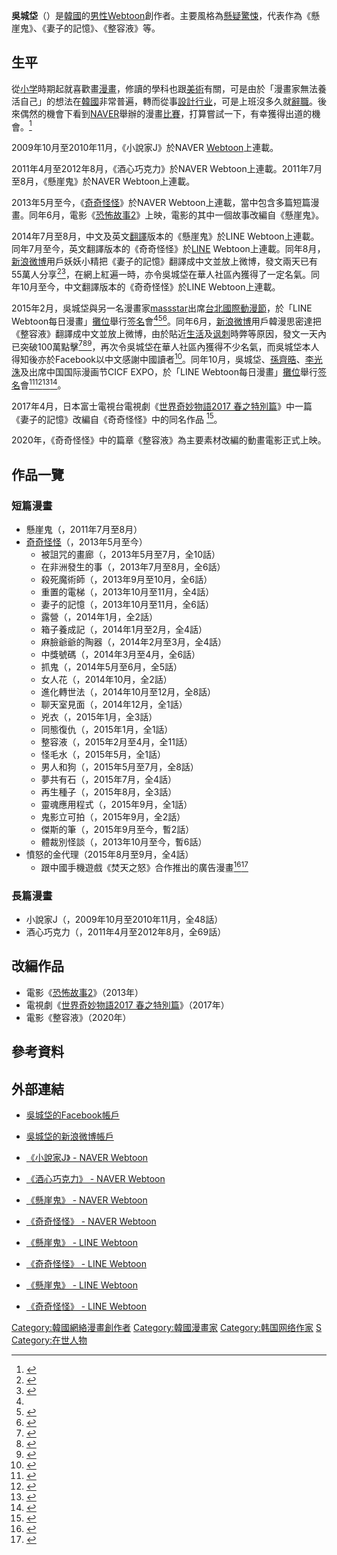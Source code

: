 {{noteTA
|G1 = IT
}}
{{Infobox Comics creator
|名稱= 吳城垈<br><small>{{lang|ko|오성대}}
|english= Oh Seong-dae
|image= 
|imagesize= 
|caption= 
|國籍= {{ROK}}
|職業= [[網絡|網絡]][[漫畫家|漫畫家]]
|類型= [[懸疑|懸疑]]、[[驚悚|驚悚]]
|活動開始= 2009年
|活動結束= 
|筆名= 
|簽名= 
|代表作= 《懸崖鬼》、《[[奇奇怪怪|妻子的記憶]]》、《[[奇奇怪怪|整容液]]》
|獲得獎項= 
|公式網站= [https://www.facebook.com/cenioh 吳城垈的Facebook帳戶]
}}
{{Infobox Korean name
|hangul =오성대
|hanja =吳城垈
|rr=O Seong Dae
|mr=O Sŏng Dae
}}
'''吳城垈'''（{{lang-ko|오성대}}）是[[韓國|韓國]]的[[男性|男性]][[Webtoon|Webtoon]]創作者。主要風格為[[懸疑|懸疑]][[驚悚|驚悚]]，代表作為《懸崖鬼》、《妻子的記憶》、《整容液》等。

== 生平 ==
從[[小学|小学]]時期起就喜歡畫[[漫畫|漫畫]]，修讀的學科也跟[[美術|美術]]有關，可是由於「漫畫家無法養活自己」的想法在[[大韩民国|韓國]]非常普遍，轉而從事[[設計|設計]][[行业|行业]]，可是上班沒多久就[[辭職|辭職]]。後來偶然的機會下看到[[NAVER|NAVER]]舉辦的漫畫[[競賽|比賽]]，打算嘗試一下，有幸獲得出道的機會。<ref name="TICA01">{{cite web |url=http://gnn.gamer.com.tw/3/110863.html |title=【TiCA15】LINE Webtoon《觸不可及》及《奇奇怪怪》漫畫家獨家專訪 |publisher=巴哈姆特 |date=2015-02-11 |accessdate=2015-04-04 |language=zh-hant |archive-date=2019-01-16 |archive-url=https://web.archive.org/web/20190116045816/https://gnn.gamer.com.tw/3/110863.html |dead-url=no }}</ref>

2009年10月至2010年11月，《小說家J》於NAVER [[Webtoon|Webtoon]]上連載。

2011年4月至2012年8月，《酒心巧克力》於NAVER Webtoon上連載。2011年7月至8月，《懸崖鬼》於NAVER Webtoon上連載。

2013年5月至今，《[[奇奇怪怪|奇奇怪怪]]》於NAVER Webtoon上連載，當中包含多篇短篇漫畫。同年6月，電影《[[恐怖故事2|恐怖故事2]]》上映，電影的其中一個故事改編自《懸崖鬼》。

2014年7月至8月，中文及英文[[翻譯|翻譯]]版本的《懸崖鬼》於LINE Webtoon上連載。同年7月至今，英文翻譯版本的《奇奇怪怪》於[[LINE|LINE]] Webtoon上連載。同年8月，[[新浪微博|新浪微博]]用戶妖妖小精把《妻子的記憶》翻譯成中文並放上微博，發文兩天已有55萬人分享<ref>{{cite web |url=http://www.ettoday.net/news/20140829/394893.htm |title=洋蔥滿點！故事「妻子的記憶」感動55萬網友：我哭好慘 |publisher=ETtoday 新聞雲 |date=2014-08-29 |accessdate=2015-04-04 |language=zh-hant |archive-date=2015-04-11 |archive-url=https://web.archive.org/web/20150411233248/http://www.ettoday.net/news/20140829/394893.htm |dead-url=no }}</ref><ref>{{cite web |url=http://www.appledaily.com.tw/realtimenews/article/new/20140827/459276/ |title=超催淚靈異故事 《妻子的記憶》用哭50萬人 |publisher=蘋果日報 |date=2014-08-27 |accessdate=2015-04-04 |language=zh-hant |archive-date=2015-04-09 |archive-url=https://web.archive.org/web/20150409150519/http://www.appledaily.com.tw/realtimenews/article/new/20140827/459276/ |dead-url=no }}</ref>，在網上紅遍一時，亦令吳城垈在華人社區內獲得了一定名氣。同年10月至今，中文翻譯版本的《奇奇怪怪》於LINE Webtoon上連載。

2015年2月，吳城垈與另一名漫畫家[[massstar|massstar]]出席[[台北國際動漫節|台北國際動漫節]]，於「LINE Webtoon每日漫畫」[[攤位|攤位]]舉行[[签名|签名]]會<ref name="TICA01"/><ref>{{cite web |url=http://www.hksilicon.com/kb/articles/713732/LINE-Webtoon2015 |title=「LINE Webtoon 每日漫畫」宣布參加 2015 動漫節 |publisher=香港矽谷 |date=2015-02-03 |accessdate=2015-04-04 |language=zh-hant |archive-date=2019-10-18 |archive-url=https://web.archive.org/web/20191018112225/https://www.hksilicon.com/articles/713732 |dead-url=no }}</ref><ref>{{cite web |url=http://www.hksilicon.com/kb/articles/718363/LINE-Webtoon |title=雙韓作家來台會粉絲，LINE Webtoon 首度進台北國際軍動漫節 |publisher=香港矽谷 |date=2015-02-11 |accessdate=2015-04-04 |language=zh-hant |archive-date=2015-02-14 |archive-url=https://web.archive.org/web/20150214064406/http://www.hksilicon.com/kb/articles/718363/LINE-Webtoon |dead-url=no }}</ref>。同年6月，[[新浪微博|新浪微博]]用戶韓漫思密達把《整容液》翻譯成中文並放上微博，由於貼近[[生活|生活]]及[[讽刺|讽刺]]時弊等原因，發文一天內已突破100萬點擊<ref>{{cite web|url=http://whb.news365.com.cn/rwjj/201507/t20150708_2052549.html|title=重口味漫画最适合深夜转发？|publisher=文汇报|date=2015-07-08|accessdate=2015-07-09|language=zh-hans|deadurl=yes|archiveurl=https://archive.is/20150709161810/http://whb.news365.com.cn/rwjj/201507/t20150708_2052549.html|archivedate=2015-07-09}}</ref><ref>{{cite web|url=http://fnb.ynet.com/3.1/1507/08/10212584.html|title=你看过奇奇怪怪漫画《整容液》但一定不了解吴城垈|publisher=北青网|date=2015-07-08|accessdate=2015-07-09|language=zh-hans|deadurl=yes|archiveurl=https://web.archive.org/web/20150710170019/http://fnb.ynet.com/3.1/1507/08/10212584.html|archivedate=2015-07-10}}</ref><ref>{{cite web |url=http://www.guancha.cn/Celebrity/2015_07_03_325549.shtml |title=朋友圈疯传恐怖漫画《整容液》 韩国漫画家讽刺整容业 |publisher=观察者网 |date=2015-07-03 |accessdate=2015-07-09 |language=zh-hans |archive-date=2015-07-06 |archive-url=https://web.archive.org/web/20150706000628/http://www.guancha.cn/Celebrity/2015_07_03_325549.shtml |dead-url=no }}</ref>，再次令吳城垈在華人社區內獲得不少名氣，而吳城垈本人得知後亦於Facebook以中文感謝中國讀者<ref>{{cite web|url=https://www.facebook.com/cenioh/posts/955547844501752 |title=오성대 新增了 2 張新相片。 |publisher=吳城垈 |date=2015-07-03 |accessdate=2015-07-09|language=zh-hans}}</ref>。同年10月，吳城垈、[[大貴族|孫齊晧]]、[[大貴族|李光洙]]及{{link-ko|趙石|조석 (만화가)}}出席中国国际漫画节CICF EXPO，於「LINE Webtoon每日漫畫」[[攤位|攤位]]舉行[[签名|签名]]會<ref>{{cite web |url=http://www.cicfexpo.com/contents/23/1058.html |title=CICF EXPO 2015，盛况再临，精彩看点全接触！ |publisher=中国国际漫画节CICF EXPO |date=2015-09-16 |accessdate=2015-10-04 |language=zh-hans |deadurl=yes |archiveurl=https://web.archive.org/web/20151006043943/http://www.cicfexpo.com/contents/23/1058.html |archivedate=2015-10-06 }}</ref><ref>{{cite web|url=http://www.weibo.com/5028982111/CA1uB08SY |title=#CICF EXPO#@Webtoon每日漫画 热门韩国漫画 |publisher=中国国际漫画节CICF EXPO |date=2015-09-11 |accessdate=2015-10-04|language=zh-hans}}</ref><ref>{{cite web|url=http://www.weibo.com/5235737122/CCaL3DxIg |title=【CICF动漫展Webtoon作家围观指南】本次#CI |publisher=Webtoon每日漫画 |date=2015-09-11 |accessdate=2015-10-04|language=zh-hans}}</ref><ref>{{cite web|url=http://www.weibo.com/5647250994/CDeZ1Dljt |title=今天签名会开心！明天签名舞台见！^^ |publisher=漫画家吴城垈 |date=2015-10-02 |accessdate=2015-10-04|language=zh-hans}}</ref>。

2017年4月，日本富士電視台電視劇《[[世界奇妙物語_春之特別篇_(2017年)|世界奇妙物語2017 春之特別篇]]》中一篇《妻子的記憶》改編自《奇奇怪怪》中的同名作品 <ref>{{cite web |url=http://www.oricon.co.jp/news/2088786/full/ |title=遠藤憲一、泣けるラブストーリーで『世にも奇妙な物語』初主演「やりがいがある」 |publisher=ORICON NEWS |date=2017-04-07 |accessdate=2017-04-09 |language=ja |archive-date=2019-10-29 |archive-url=https://web.archive.org/web/20191029131950/https://www.oricon.co.jp/news/2088786/full/ |dead-url=no }}</ref>。

2020年，《奇奇怪怪》中的篇章《整容液》為主要素材改編的動畫電影正式上映。

== 作品一覽 ==
=== 短篇漫畫 ===
*懸崖鬼（{{lang|ko|절벽귀}}，2011年7月至8月）
*[[奇奇怪怪|奇奇怪怪]]（{{lang|ko|기기괴괴}}，2013年5月至今）
**被詛咒的畫廊（{{lang|ko|저주받은 갤러리}}，2013年5月至7月，全10話）
**在非洲發生的事（{{lang|ko|아프리카에서 생긴 일}}，2013年7月至8月，全6話）
**殺死魔術師（{{lang|ko|마술사 죽이기}}，2013年9月至10月，全6話）
**重置的電梯（{{lang|ko|리셋 엘리베이터}}，2013年10月至11月，全4話）
**妻子的記憶（{{lang|ko|아내의 기억}}，2013年10月至11月，全6話）
**露營（{{lang|ko|캠핑}}，2014年1月，全2話）
**箱子養成記（{{lang|ko|상자 키우기}}，2014年1月至2月，全4話）
**麻臉爺爺的陶器（{{lang|ko|곰보할배 도자기}}，2014年2月至3月，全4話）
**中獎號碼（{{lang|ko|당첨번호}}，2014年3月至4月，全6話）
**抓鬼（{{lang|ko|귀신잡기}}，2014年5月至6月，全5話）
**女人花（{{lang|ko|여인화}}，2014年10月，全2話）
**進化轉世法（{{lang|ko|진화환생법}}，2014年10月至12月，全8話）
**聊天室見面（{{lang|ko|채팅만남}}，2014年12月，全1話）
**兇衣（{{lang|ko|살의}}，2015年1月，全3話）
**同態復仇（{{lang|la|Lex Talionis}}，2015年1月，全1話）
**整容液（{{lang|ko|성형수}}，2015年2月至4月，全11話）
**怪毛水（{{lang|la|괴모수}}，2015年5月，全1話）
**男人和狗（{{lang|ko|남자와 개}}，2015年5月至7月，全8話）
**夢共有石（{{lang|ko|꿈공유석}}，2015年7月，全4話）
**再生種子（{{lang|ko|재생종자}}，2015年8月，全3話）
**靈魂應用程式（{{lang|ko|심령어플}}，2015年9月，全1話）
**鬼影立可拍（{{lang|ko|고스트 폴라로이드}}，2015年9月，全2話）
**傑斯的筆（{{lang|ko|제이스의 펜}}，2015年9月至今，暫2話）
**體裁別怪談（{{lang|ko|장르파괴괴}}，2013年10月至今，暫6話）
*憤怒的金代理（2015年8月至9月，全4話）
**跟中國手機遊戲《焚天之怒》合作推出的廣告漫畫<ref>{{cite web|url=http://game.china.com/industry/news/11011446/20150914/20388161_all.html|title=看完《愤怒的金代理》你还敢低头玩手游吗|publisher=中华网|date=2015-09-14|accessdate=2015-10-04|language=zh-hans|deadurl=yes|archiveurl=https://web.archive.org/web/20160304191828/http://game.china.com/industry/news/11011446/20150914/20388161_all.html|archivedate=2016-03-04|df=}}</ref><ref>{{cite web |url=http://game.donews.com/201508/2901395.shtm |title=互爱科技新手游焚天之怒31日公测 将推同IP惊悚漫画 |publisher=DoNews |date=2015-08-31 |accessdate=2015-10-04 |language=zh-hans |archive-date=2016-03-05 |archive-url=https://web.archive.org/web/20160305154910/http://game.donews.com/201508/2901395.shtm |dead-url=no }}</ref>

=== 長篇漫畫 ===
*小說家J（{{lang|ko|소설가J}}，2009年10月至2010年11月，全48話）
*酒心巧克力（{{lang|ko|봉봉오쇼콜라}}，2011年4月至2012年8月，全69話）

== 改編作品 ==
*電影《[[恐怖故事2|恐怖故事2]]》（2013年）
*電視劇《[[世界奇妙物語_春之特別篇_(2017年)|世界奇妙物語2017 春之特別篇]]》（2017年）
*電影《整容液》（2020年）

==參考資料==
{{Reflist}}

== 外部連結 ==
*{{ko}}[https://www.facebook.com/cenioh 吳城垈的Facebook帳戶]
*{{zh-hans}}[http://www.weibo.com/wuchengdai 吳城垈的新浪微博帳戶]{{Wayback|url=http://www.weibo.com/wuchengdai |date=20170707164801 }}
*{{ko}}[http://comic.naver.com/webtoon/list.nhn?titleId=94761 《小說家J》 - NAVER Webtoon]{{Wayback|url=http://comic.naver.com/webtoon/list.nhn?titleId=94761 |date=20190821191453 }}
*{{ko}}[http://comic.naver.com/webtoon/list.nhn?titleId=316913 《酒心巧克力》 - NAVER Webtoon]{{Wayback|url=http://comic.naver.com/webtoon/list.nhn?titleId=316913 |date=20170718105555 }}
*{{ko}}[http://comic.naver.com/webtoon/list.nhn?titleId=485489 《懸崖鬼》 - NAVER Webtoon]{{Wayback|url=http://comic.naver.com/webtoon/list.nhn?titleId=485489 |date=20151202104456 }}
*{{ko}}[http://comic.naver.com/webtoon/list.nhn?titleId=557672 《奇奇怪怪》 - NAVER Webtoon]{{Wayback|url=http://comic.naver.com/webtoon/list.nhn?titleId=557672 |date=20160214104830 }}
*{{en}}[http://www.webtoons.com/en/thriller/the-cliff/list?title_no=80 《懸崖鬼》 - LINE Webtoon]{{Wayback|url=http://www.webtoons.com/en/thriller/the-cliff/list?title_no=80 |date=20201111213646 }}
*{{en}}[http://www.webtoons.com/en/thriller/tales-of-the-unusual/list?title_no=68 《奇奇怪怪》 - LINE Webtoon]{{Wayback|url=http://www.webtoons.com/en/thriller/tales-of-the-unusual/list?title_no=68 |date=20150810153424 }}
*{{zh-tw}}[https://web.archive.org/web/20150409065301/http://www.webtoons.com/zh-hant/thriller/the-cliff/list?title_no=173 《懸崖鬼》 - LINE Webtoon]
*{{zh-tw}}[http://www.webtoons.com/zh-hant/thriller/tales-of-the-unusual/list?title_no=290 《奇奇怪怪》 - LINE Webtoon]{{Wayback|url=http://www.webtoons.com/zh-hant/thriller/tales-of-the-unusual/list?title_no=290 |date=20150703211128 }}

{{DEFAULTSORT:Oh, Seong-Dae}}
[[Category:韓國網絡漫畫創作者|Category:韓國網絡漫畫創作者]]
[[Category:韓國漫畫家|Category:韓國漫畫家]]
[[Category:韩国网络作家|Category:韩国网络作家]]
[[Category:吴姓|S]]
[[Category:在世人物|Category:在世人物]]